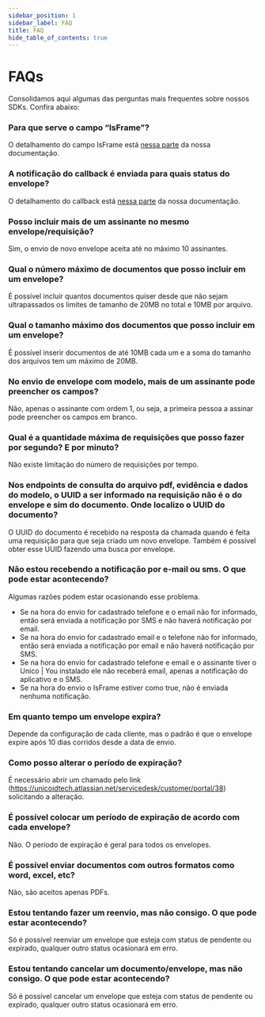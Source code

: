 ```yaml
---
sidebar_position: 1
sidebar_label: FAQ
title: FAQ
hide_table_of_contents: true
---
```


# FAQs

Consolidamos aqui algumas das perguntas mais frequentes sobre nossos SDKs. Confira abaixo:


<TOCInline toc={toc} />

### Para que serve o campo “IsFrame”?
O detalhamento do campo IsFrame está [nessa parte](/docs/sign/api-guides/envelope#configurações-adicionais) da nossa documentação.

### A notificação do callback é enviada para quais status do envelope?
O detalhamento do callback está [nessa parte](/docs/sign/api-guides/envelope#configurações-adicionais) da nossa documentação.

### Posso incluir mais de um assinante no mesmo envelope/requisição?
Sim, o envio de novo envelope aceita até no máximo 10 assinantes.

### Qual o número máximo de documentos que posso incluir em um envelope? 
É possível incluir quantos documentos quiser desde que não sejam ultrapassados os limites de tamanho de 20MB no total e 10MB por arquivo.

### Qual o tamanho máximo dos documentos que posso incluir em um envelope?
É possível inserir documentos de até 10MB cada um e a soma do tamanho dos arquivos tem um máximo de 20MB.

### No envio de envelope com modelo, mais de um assinante pode preencher os campos?
Não, apenas o assinante com ordem 1, ou seja, a primeira pessoa a assinar pode preencher os campos em branco.

### Qual é a quantidade máxima de requisições que posso fazer por segundo? E por minuto?
Não existe limitação do número de requisições por tempo.

### Nos endpoints de consulta do arquivo pdf, evidência e dados do modelo, o UUID a ser informado na requisição não é o do envelope e sim do documento. Onde localizo o UUID do documento?
O UUID do documento é recebido na resposta da chamada quando é feita uma requisição para que seja criado um novo envelope. Também é possível obter esse UUID fazendo uma busca por envelope.

### Não estou recebendo a notificação por e-mail ou sms. O que pode estar acontecendo?
Algumas razões podem estar ocasionando esse problema.
-	Se na hora do envio for cadastrado telefone e o email não for informado, então será enviada a notificação por SMS e não haverá notificação por email.
-	Se na hora do envio for cadastrado email e o telefone não for informado, então será enviada a notificação por email e não haverá notificação por SMS.
-	Se na hora do envio for cadastrado telefone e email e o assinante tiver o Unico | You instalado ele não receberá email, apenas a notificação do aplicativo e o SMS.
-	Se na hora do envio o IsFrame estiver como true, não é enviada nenhuma notificação.

### Em quanto tempo um envelope expira?
Depende da configuração de cada cliente, mas o padrão é que o envelope expire após 10 dias corridos desde a data de envio.

### Como posso alterar o período de expiração?
É necessário abrir um chamado pelo link (https://unicoidtech.atlassian.net/servicedesk/customer/portal/38) solicitando a alteração.

### É possível colocar um período de expiração de acordo com cada envelope?
Não. O período de expiração é geral para todos os envelopes.

### É possível enviar documentos com outros formatos como word, excel, etc?
Não, são aceitos apenas PDFs.

### Estou tentando fazer um reenvio, mas não consigo. O que pode estar acontecendo?
Só é possível reenviar um envelope que esteja com status de pendente ou expirado, qualquer outro status ocasionará em erro.

### Estou tentando cancelar um documento/envelope, mas não consigo. O que pode estar acontecendo?
Só é possível cancelar um envelope que esteja com status de pendente ou expirado, qualquer outro status ocasionará em erro.

